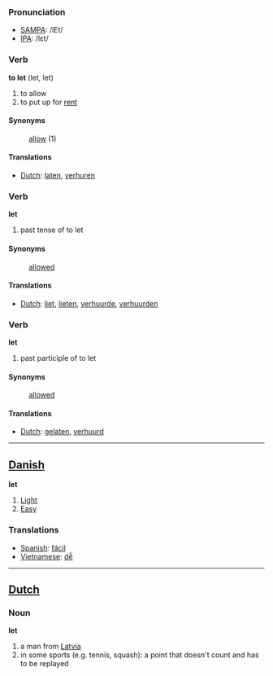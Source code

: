 === Pronunciation ===
*[[w:SAMPA|SAMPA]]: /lEt/
*[[w:IPA|IPA]]: /lεt/

=== Verb ===

'''to let''' (let, let)

# to allow
# to put up for [[rent]]

==== Synonyms ====
:[[allow]] (1)

==== Translations ====
*[[Dutch]]: [[laten]], [[verhuren]]

=== Verb ===

'''let'''

# past tense of to let

==== Synonyms ====
:[[allowed]]

==== Translations ====
*[[Dutch]]: [[liet]], [[lieten]], [[verhuurde]], [[verhuurden]]

=== Verb ===

'''let'''

# past participle of to let

==== Synonyms ====
:[[allowed]]

==== Translations ====
*[[Dutch]]: [[gelaten]], [[verhuurd]]

----

==[[Danish]]==

'''let'''

#[[Light]]
#[[Easy]]

=== Translations ===
*[[Spanish]]: [[fácil]]
*[[Vietnamese]]: [[dễ]]

----

==[[Dutch]]==

===Noun===
'''let'''

#a man from [[Latvia]]
#in some sports (e.g. tennis, squash): a point that doesn't count and has to be replayed